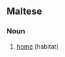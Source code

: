 ==Maltese==

===Noun===
{{infl|mt|noun}}

# [[home]] (habitat)

{{tbot entry|Maltese|home|2007|November}}